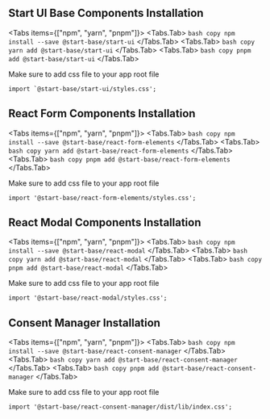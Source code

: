 
## Start UI Base Components Installation

<Tabs items={["npm", "yarn", "pnpm"]}>
<Tabs.Tab>
    ``` bash copy
    npm install --save @start-base/start-ui
    ```
  </Tabs.Tab>
  <Tabs.Tab>
    ``` bash copy
    yarn add @start-base/start-ui
    ```
  </Tabs.Tab>
  <Tabs.Tab>
    ``` bash copy
    pnpm add @start-base/start-ui
    ```
  </Tabs.Tab>
</Tabs>

Make sure to add css file to your app root file

``` tsx copy
import `@start-base/start-ui/styles.css';
```

## React Form Components Installation

<Tabs items={["npm", "yarn", "pnpm"]}>
<Tabs.Tab>
    ``` bash copy
    npm install --save @start-base/react-form-elements
    ```
  </Tabs.Tab>
  <Tabs.Tab>
    ``` bash copy
    yarn add @start-base/react-form-elements
    ```
  </Tabs.Tab>
  <Tabs.Tab>
    ``` bash copy
    pnpm add @start-base/react-form-elements
    ```
  </Tabs.Tab>
</Tabs>

Make sure to add css file to your app root file

``` tsx copy
import '@start-base/react-form-elements/styles.css';
```

## React Modal Components Installation

<Tabs items={["npm", "yarn", "pnpm"]}>
<Tabs.Tab>
    ``` bash copy
    npm install --save @start-base/react-modal
    ```
  </Tabs.Tab>
  <Tabs.Tab>
    ``` bash copy
    yarn add @start-base/react-modal
    ```
  </Tabs.Tab>
  <Tabs.Tab>
    ``` bash copy
    pnpm add @start-base/react-modal
    ```
  </Tabs.Tab>
</Tabs>

Make sure to add css file to your app root file

``` tsx copy
import '@start-base/react-modal/styles.css';
```

## Consent Manager Installation

<Tabs items={["npm", "yarn", "pnpm"]}>
<Tabs.Tab>
    ``` bash copy
    npm install --save @start-base/react-consent-manager
    ```
  </Tabs.Tab>
  <Tabs.Tab>
    ``` bash copy
    yarn add @start-base/react-consent-manager
    ```
  </Tabs.Tab>
  <Tabs.Tab>
    ``` bash copy
    pnpm add @start-base/react-consent-manager
    ```
  </Tabs.Tab>
</Tabs>

Make sure to add css file to your app root file

``` tsx copy
import '@start-base/react-consent-manager/dist/lib/index.css';
```